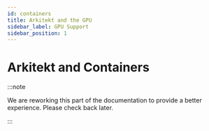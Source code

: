 ```yaml
---
id: containers
title: Arkitekt and the GPU
sidebar_label: GPU Support
sidebar_position: 1
---
```



# Arkitekt and Containers

:::note

We are reworking this part of the documentation to provide a better experience. Please check back later.

:::